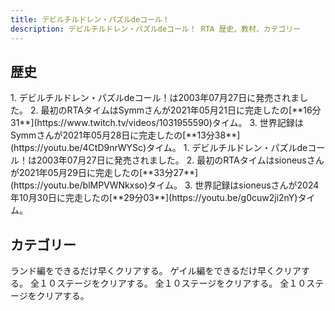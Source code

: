 ```yaml
---
title: デビルチルドレン・パズルdeコール！
description: デビルチルドレン・パズルdeコール！ RTA 歴史、教材、カテゴリー
---
```



<DocsHero 
    content="デビルチルドレン・パズルdeコール！はデビルチルドレンシリーズの外伝作品です。パズルボーイのようにパズルを解いて最後まで進む。ゲームに五界があります。それにパズルモードもあり、三つの難易度のパズルを解くことができます。"
    srcUrl={puzzleCover}
    alt="Devil Children: Puzzle de Call Box Cover"
/>

<LinkCard title="ランキング" href="https://www.speedrun.com/ja-JP/puzzledecall" description="投稿されたRTA動画を観るようにSpeedrun.comへ"/>

## 歴史

<Tabs>
<TabItem label="ランド編">
<Steps>
1. デビルチルドレン・パズルdeコール！は2003年07月27日に発売されました。
2. 最初のRTAタイムはSymmさんが2021年05月21日に完走したの[**16分31**](https://www.twitch.tv/videos/1031955590)タイム。
3. 世界記録はSymmさんが2021年05月28日に完走したの[**13分38**](https://youtu.be/4CtD9nrWYSc)タイム。
</Steps>
</TabItem>

<TabItem label="ゲイル編">
1. デビルチルドレン・パズルdeコール！は2003年07月27日に発売されました。
2. 最初のRTAタイムはsioneusさんが2021年05月29日に完走したの[**33分27**](https://youtu.be/blMPVWNkxso)タイム。
3. 世界記録はsioneusさんが2024年10月30日に完走したの[**29分03**](https://youtu.be/g0cuw2ji2nY)タイム。
</TabItem>
</Tabs>

## カテゴリー
<CardGrid>
    <Card title="ストーリモード  - ランド編">ランド編をできるだけ早くクリアする。</Card>
    <Card title="ストーリモード - ゲイル編">ゲイル編をできるだけ早くクリアする。</Card>
    <Card title="パズルモード - Easy">全１０ステージをクリアする。</Card>
    <Card title="パズルモード - Normal">全１０ステージをクリアする。</Card>
    <Card title="パズルモード - Hard">全１０ステージをクリアする。</Card>
</CardGrid>
